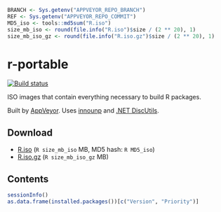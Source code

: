 ```r
BRANCH <- Sys.getenv("APPVEYOR_REPO_BRANCH")
REF <- Sys.getenv("APPVEYOR_REPO_COMMIT")
MD5_iso <- tools::md5sum("R.iso")
size_mb_iso <- round(file.info("R.iso")$size / (2 ** 20), 1)
size_mb_iso_gz <- round(file.info("R.iso.gz")$size / (2 ** 20), 1)
```
r-portable
==========
[![Build status](https://ci.appveyor.com/api/projects/status/w016xch3qm00msde/branch/`r BRANCH`)](https://ci.appveyor.com/project/krlmlr/r-portable/branch/`r BRANCH`)

ISO images that contain everything necessary to build R packages.

Built by [AppVeyor](http://www.appveyor.com/). Uses [innounp](http://innounp.sourceforge.net/) and [.NET DiscUtils](http://discutils.codeplex.com/).

Download
--------

- [R.iso](https://rportable.blob.core.windows.net/r-portable/`r BRANCH`/R.iso) (`R size_mb_iso` MB, MD5 hash: `R MD5_iso`)
- [R.iso.gz](https://rportable.blob.core.windows.net/r-portable/`r BRANCH`/R.iso.gz) (`R size_mb_iso_gz` MB)

Contents
--------

```r
sessionInfo()
as.data.frame(installed.packages())[c("Version", "Priority")]
```
